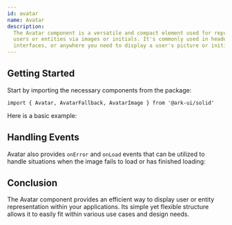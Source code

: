```yaml
---
id: avatar
name: Avatar
description:
  The Avatar component is a versatile and compact element used for representing
  users or entities via images or initials. It's commonly used in headers, user
  interfaces, or anywhere you need to display a user's picture or initials.
---
```


## Getting Started

Start by importing the necessary components from the package:

```tsx
import { Avatar, AvatarFallback, AvatarImage } from '@ark-ui/solid'
```

Here is a basic example:

<Story name="Basic" />

## Handling Events

Avatar also provides `onError` and `onLoad` events that can be utilized to
handle situations when the image fails to load or has finished loading:

<Story name="Events" />

## Conclusion

The Avatar component provides an efficient way to display user or entity
representation within your applications. Its simple yet flexible structure
allows it to easily fit within various use cases and design needs.
